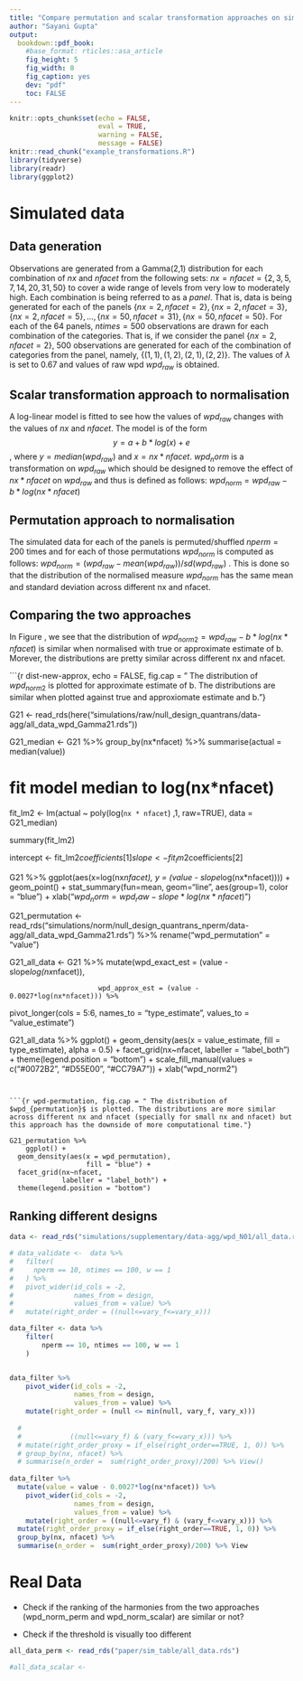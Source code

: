 ```yaml
---
title: "Compare permutation and scalar transformation approaches on simulated and real data"
author: "Sayani Gupta"
output:
  bookdown::pdf_book:
    #base_format: rticles::asa_article
    fig_height: 5
    fig_width: 8
    fig_caption: yes
    dev: "pdf"
    toc: FALSE
---
```


```r
knitr::opts_chunk$set(echo = FALSE, 
                      eval = TRUE,
                      warning = FALSE,
                      message = FALSE)
knitr::read_chunk("example_transformations.R")
library(tidyverse)
library(readr)
library(ggplot2)
```


# Simulated data


## Data generation

Observations are generated from a Gamma(2,1) distribution for each combination of $nx$ and $nfacet$ from the following sets: $nx = nfacet = \{2, 3, 5, 7, 14, 20, 31, 50\}$ to cover a wide range of levels from very low to moderately high. Each combination is being referred to as a _panel_. That is, data is being generated for each of the panels $\{nx = 2, nfacet = 2\}, \{nx = 2, nfacet = 3\}, \{nx = 2, nfacet = 5\},  \dots, \{nx = 50, nfacet = 31\}, \{nx = 50, nfacet = 50\}$. For each of the $64$ panels, $ntimes = 500$ observations are drawn for each combination of the categories. That is, if we consider the panel  $\{nx = 2, nfacet = 2\}$, $500$ observations are generated for each of the combination of categories from the panel, namely, $\{(1, 1), (1, 2), (2, 1), (2, 2)\}$. The values of $\lambda$ is set to $0.67$ and values of raw wpd $wpd_{raw}$ is obtained.


## Scalar transformation approach to normalisation

A log-linear model is fitted to see how the values of $wpd_{raw}$ changes with the values of $nx$ and $nfacet$. The model is of the form $$y = a+b*log(x) +e$$, where $y = median(wpd_{raw})$ and $x = nx*nfacet$. $wpd_norm$ is a transformation on $wpd_{raw}$ which should be designed to remove the effect of $nx*nfacet$ on $wpd_{raw}$ and thus is defined as follows:
$wpd_{norm} = wpd_{raw} - b*log(nx*nfacet)$


## Permutation approach to normalisation

The simulated data for each of the panels is permuted/shuffled $nperm = 200$ times and for each of those permutations $wpd_{norm}$ is computed as follows: $wpd_{norm} =  (wpd_{raw} - mean(wpd_{raw}))/sd(wpd_{raw})$
. This is done so that the distribution of the normalised measure $wpd_{norm}$ has the same mean and standard deviation across different nx and nfacet.


## Comparing the two approaches

In Figure \ref{fig:dist-new-approx}, we see that the distribution of $wpd_{norm2} = wpd_{raw} - b*log(nx*nfacet)$ is similar when normalised with true or approximate estimate of b. Morever, the distributions are pretty similar across different nx and nfacet.

```{r dist-new-approx, echo = FALSE, fig.cap = " The distribution of $wpd_{norm2}$ is plotted for approximate estimate of b. The distributions are similar when plotted against true and approxiomate estimate and b."}

G21 <- read_rds(here("simulations/raw/null_design_quantrans/data-agg/all_data_wpd_Gamma21.rds"))

G21_median <- G21 %>% 
  group_by(nx*nfacet) %>% 
  summarise(actual = median(value))


# fit model median to log(nx*nfacet)
fit_lm2 <- lm(actual ~ poly(log(`nx * nfacet`) ,1, raw=TRUE), data = G21_median)

summary(fit_lm2)

intercept <- fit_lm2$coefficients[1]
slope <- fit_lm2$coefficients[2]


G21 %>% 
  ggplot(aes(x=log(nx*nfacet), y = (value - slope*log(nx*nfacet)))) +
  geom_point() + stat_summary(fun=mean, geom="line", aes(group=1), color = "blue") + 
  xlab("$wpd_norm =  wpd_raw - slope*log(nx*nfacet)$")


G21_permutation <- read_rds("simulations/norm/null_design_quantrans_nperm/data-agg/all_data_wpd_Gamma21.rds") %>% 
  rename("wpd_permutation" = "value")

G21_all_data <- G21 %>% 
  mutate(wpd_exact_est = (value - slope*log(nx*nfacet)),
                               
                          wpd_approx_est = (value - 0.0027*log(nx*nfacet))) %>% 
  pivot_longer(cols = 5:6,
               names_to = "type_estimate",
               values_to = "value_estimate")

G21_all_data %>% 
  ggplot() +
  geom_density(aes(x = value_estimate, 
                   fill = type_estimate), 
               alpha = 0.5) +
  facet_grid(nx~nfacet,
             labeller = "label_both") +
  theme(legend.position = "bottom") +
  scale_fill_manual(values = c("#0072B2", "#D55E00", "#CC79A7")) +
  xlab("wpd_norm2")
```


```{r wpd-permutation, fig.cap = " The distribution of $wpd_{permutation}$ is plotted. The distributions are more similar across different nx and nfacet (specially for small nx and nfacet) but this approach has the downside of more computational time."}

G21_permutation %>% 
    ggplot() +
  geom_density(aes(x = wpd_permutation), 
                   fill = "blue") +
  facet_grid(nx~nfacet,
             labeller = "label_both") +
  theme(legend.position = "bottom") 
```  

<!-- # left_join(G21_permutation, -->
<!-- #                                   by = c("nx", "nfacet", "perm_id")) %>%  -->
<!-- #   rename("wpd_raw" = "value.x", -->
<!-- #          "wpd_permutation" = "value.y") -->
<!-- ``` -->

## Ranking different designs

```r
data <- read_rds("simulations/supplementary/data-agg/wpd_N01/all_data.rds")

# data_validate <-  data %>% 
#   filter(
#     nperm == 10, ntimes == 100, w == 1
#   ) %>% 
#   pivot_wider(id_cols = -2,
#               names_from = design,
#               values_from = value) %>% 
#   mutate(right_order = ((null<=vary_f<=vary_x)))

data_filter <- data %>% 
    filter(
        nperm == 10, ntimes == 100, w == 1
    ) 


data_filter %>% 
    pivot_wider(id_cols = -2,
                names_from = design,
                values_from = value) %>% 
    mutate(right_order = (null <= min(null, vary_f, vary_x))) 
             
  #            
  #            ((null<=vary_f) & (vary_f<=vary_x))) %>% 
  # mutate(right_order_proxy = if_else(right_order==TRUE, 1, 0)) %>% 
  # group_by(nx, nfacet) %>% 
  # summarise(n_order =  sum(right_order_proxy)/200) %>% View()
  
data_filter %>% 
  mutate(value = value - 0.0027*log(nx*nfacet)) %>% 
    pivot_wider(id_cols = -2,
                names_from = design,
                values_from = value) %>% 
    mutate(right_order = ((null<=vary_f) & (vary_f<=vary_x))) %>% 
  mutate(right_order_proxy = if_else(right_order==TRUE, 1, 0)) %>% 
  group_by(nx, nfacet) %>% 
  summarise(n_order =  sum(right_order_proxy)/200) %>% View

```


# Real Data

- Check if the ranking of the harmonies from the two approaches (wpd_norm_perm and  wpd_norm_scalar) are similar or not?

- Check if the threshold is visually too different


```r
all_data_perm <- read_rds("paper/sim_table/all_data.rds")

#all_data_scalar <- 
```



